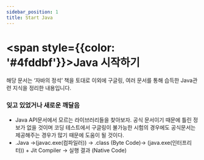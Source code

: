```yaml
---
sidebar_position: 1
title: Start Java
---
```


# <span style={{color: '#4fddbf'}}>Java 시작하기</span>

해당 문서는 ‘자바의 정석’ 책을 토대로 이외에 구글링, 여러 문서를 통해 습득한 Java관련 지식을 정리한 내용입니다.

### 잊고 있었거나 새로운 깨달음

- Java API문서에서 모르는 라이브러리들을 찾아보자. 공식 문서이기 때문에 틀린 정보가 없을 것이며 코딩 테스트에서 구글링이 불가능한 시험의 경우에도 공식문서는 제공해주는 경우가 많기 때문에 도움이 될 것이다.
- .Java →(javac.exe(컴파일러)) → .class (Byte Code)→ (java.exe(인터프리터)) + Jit Compiler → 실행 결과 (Native Code)
